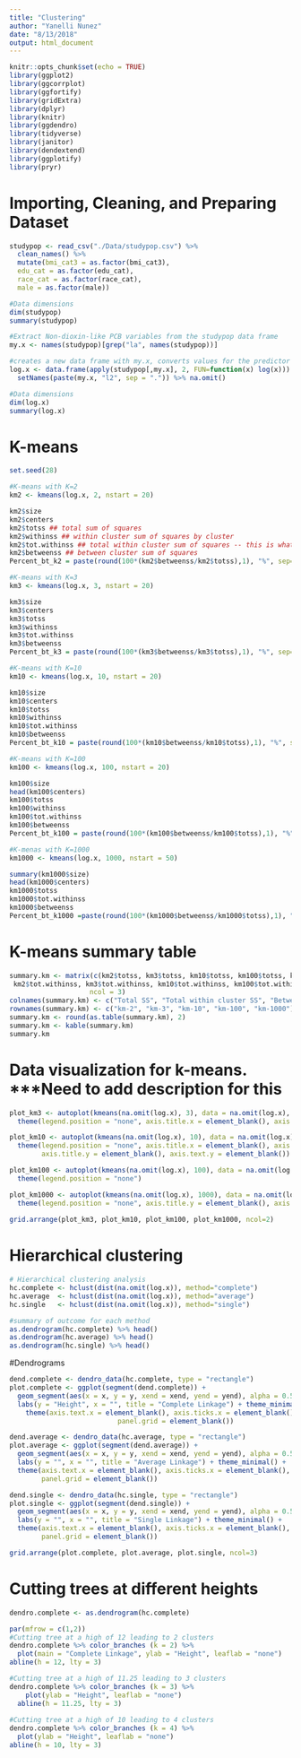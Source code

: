 ```yaml
---
title: "Clustering"
author: "Yanelli Nunez"
date: "8/13/2018"
output: html_document
---
```


```r
knitr::opts_chunk$set(echo = TRUE)
library(ggplot2)
library(ggcorrplot)
library(ggfortify) 
library(gridExtra) 
library(dplyr)
library(knitr)
library(ggdendro)
library(tidyverse)
library(janitor)
library(dendextend)
library(ggplotify)
library(pryr)

```

# Importing, Cleaning, and Preparing Dataset
```r
studypop <- read_csv("./Data/studypop.csv") %>% 
  clean_names() %>% 
  mutate(bmi_cat3 = as.factor(bmi_cat3),
  edu_cat = as.factor(edu_cat),
  race_cat = as.factor(race_cat),
  male = as.factor(male))

#Data dimensions
dim(studypop)
summary(studypop)

#Extract Non-dioxin-like PCB variables from the studypop data frame
my.x <- names(studypop)[grep("la", names(studypop))] 

#creates a new data frame with my.x, converts values for the predictor variables to its natural log, adds suffix 12 to the predictors' name, and removes observations missing data.
log.x <- data.frame(apply(studypop[,my.x], 2, FUN=function(x) log(x))) %>%
  setNames(paste(my.x, "l2", sep = ".")) %>% na.omit()

#Data dimensions
dim(log.x)
summary(log.x)
```

# K-means
```r
set.seed(28)

#K-means with K=2
km2 <- kmeans(log.x, 2, nstart = 20)

km2$size
km2$centers
km2$totss ## total sum of squares
km2$withinss ## within cluster sum of squares by cluster
km2$tot.withinss ## total within cluster sum of squares -- this is what we want to minimize!
km2$betweenss ## between cluster sum of squares
Percent_bt_k2 = paste(round(100*(km2$betweenss/km2$totss),1), "%", sep="")

#K-means with K=3
km3 <- kmeans(log.x, 3, nstart = 20)

km3$size
km3$centers
km3$totss 
km3$withinss 
km3$tot.withinss  
km3$betweenss 
Percent_bt_k3 = paste(round(100*(km3$betweenss/km3$totss),1), "%", sep="")

#K-means with K=10
km10 <- kmeans(log.x, 10, nstart = 20)

km10$size
km10$centers
km10$totss 
km10$withinss 
km10$tot.withinss  
km10$betweenss 
Percent_bt_k10 = paste(round(100*(km10$betweenss/km10$totss),1), "%", sep="")

#K-means with K=100
km100 <- kmeans(log.x, 100, nstart = 20)

km100$size
head(km100$centers)
km100$totss 
km100$withinss 
km100$tot.withinss  
km100$betweenss 
Percent_bt_k100 = paste(round(100*(km100$betweenss/km100$totss),1), "%", sep="")

#K-menas with K=1000
km1000 <- kmeans(log.x, 1000, nstart = 50)

summary(km1000$size)
head(km1000$centers)
km1000$totss 
km1000$tot.withinss  
km1000$betweenss 
Percent_bt_k1000 =paste(round(100*(km1000$betweenss/km1000$totss),1), "%", sep="")
```

# K-means summary table 
```r
summary.km <- matrix(c(km2$totss, km3$totss, km10$totss, km100$totss, km1000$totss, 
 km2$tot.withinss, km3$tot.withinss, km10$tot.withinss, km100$tot.withinss, km1000$tot.withinss, km2$betweenss, km3$betweenss, km10$betweenss, km100$betweenss, km1000$betweenss), 
                    ncol = 3)
colnames(summary.km) <- c("Total SS", "Total within cluster SS", "Between cluster SS")
rownames(summary.km) <- c("km-2", "km-3", "km-10", "km-100", "km-1000")
summary.km <- round(as.table(summary.km), 2) 
summary.km <- kable(summary.km)
summary.km
```

# Data visualization for k-means. ***Need to add description for this
```r
plot_km3 <- autoplot(kmeans(na.omit(log.x), 3), data = na.omit(log.x), main = "K-means, K=3", alpha = 0.8) + 
  theme(legend.position = "none", axis.title.x = element_blank(), axis.text.x = element_blank()) 

plot_km10 <- autoplot(kmeans(na.omit(log.x), 10), data = na.omit(log.x), main = "K-means, K=10", alpha = 0.8) +
  theme(legend.position = "none", axis.title.x = element_blank(), axis.text.x = element_blank(), 
        axis.title.y = element_blank(), axis.text.y = element_blank())

plot_km100 <- autoplot(kmeans(na.omit(log.x), 100), data = na.omit(log.x), main = "K-means, K=100", alpha = 0.8) + 
  theme(legend.position = "none")

plot_km1000 <- autoplot(kmeans(na.omit(log.x), 1000), data = na.omit(log.x), main = "K-means, K=1000", alpha = 0.8) + 
  theme(legend.position = "none", axis.title.y = element_blank(), axis.text.y = element_blank())
                  
grid.arrange(plot_km3, plot_km10, plot_km100, plot_km1000, ncol=2)
```

# Hierarchical clustering
```r
# Hierarchical clustering analysis
hc.complete <- hclust(dist(na.omit(log.x)), method="complete")
hc.average  <- hclust(dist(na.omit(log.x)), method="average")
hc.single   <- hclust(dist(na.omit(log.x)), method="single")

#summary of outcome for each method
as.dendrogram(hc.complete) %>% head()
as.dendrogram(hc.average) %>% head()
as.dendrogram(hc.single) %>% head()
```

#Dendrograms
```r

dend.complete <- dendro_data(hc.complete, type = "rectangle")
plot.complete <- ggplot(segment(dend.complete)) + 
  geom_segment(aes(x = x, y = y, xend = xend, yend = yend), alpha = 0.5) +
  labs(y = "Height", x = "", title = "Complete Linkage") + theme_minimal() +
    theme(axis.text.x = element_blank(), axis.ticks.x = element_blank(),
                           panel.grid = element_blank())

dend.average <- dendro_data(hc.average, type = "rectangle")
plot.average <- ggplot(segment(dend.average)) + 
  geom_segment(aes(x = x, y = y, xend = xend, yend = yend), alpha = 0.5) +
  labs(y = "", x = "", title = "Average Linkage") + theme_minimal() +
  theme(axis.text.x = element_blank(), axis.ticks.x = element_blank(),
        panel.grid = element_blank())

dend.single <- dendro_data(hc.single, type = "rectangle")
plot.single <- ggplot(segment(dend.single)) + 
  geom_segment(aes(x = x, y = y, xend = xend, yend = yend), alpha = 0.5) +
  labs(y = "", x = "", title = "Single Linkage") + theme_minimal() +
  theme(axis.text.x = element_blank(), axis.ticks.x = element_blank(),
        panel.grid = element_blank())

grid.arrange(plot.complete, plot.average, plot.single, ncol=3)
```

# Cutting trees at different heights
```r

dendro.complete <- as.dendrogram(hc.complete)

par(mfrow = c(1,2))
#Cutting tree at a high of 12 leading to 2 clusters
dendro.complete %>% color_branches (k = 2) %>%
  plot(main = "Complete Linkage", ylab = "Height", leaflab = "none")
abline(h = 12, lty = 3)

#Cutting tree at a high of 11.25 leading to 3 clusters
dendro.complete %>% color_branches (k = 3) %>% 
    plot(ylab = "Height", leaflab = "none")
  abline(h = 11.25, lty = 3)
  
#Cutting tree at a high of 10 leading to 4 clusters
dendro.complete %>% color_branches (k = 4) %>%
  plot(ylab = "Height", leaflab = "none")
abline(h = 10, lty = 3)
```

